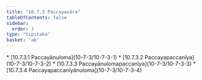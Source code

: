 ```yaml
---
title: "10.7.3 Paccayavāra"
tableOfContents: false
sidebar:
  order: 3
type: "tipitaka"
basket: "ab"
---
```



<DynamicBreadcrumb />



<TableOfContents>
* [10.7.3.1 Paccayānuloma](10-7-3/10-7-3-1)
* [10.7.3.2 Paccayapaccanīya](10-7-3/10-7-3-2)
* [10.7.3.3 Paccayānulomapaccanīya](10-7-3/10-7-3-3)
* [10.7.3.4 Paccayapaccanīyānuloma](10-7-3/10-7-3-4)
</TableOfContents>